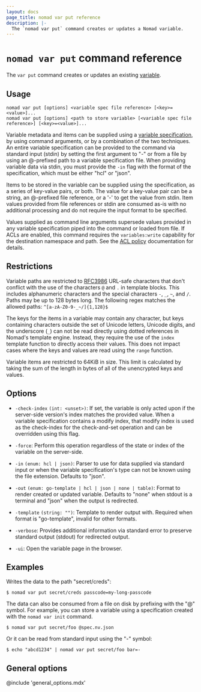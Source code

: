 ```yaml
---
layout: docs
page_title: nomad var put reference
description: |-
  The `nomad var put` command creates or updates a Nomad variable.
---
```


# `nomad var put` command reference

The `var put` command creates or updates an existing [variable][].

## Usage

```plaintext
nomad var put [options] <variable spec file reference> [<key>=<value>]...
nomad var put [options] <path to store variable> [<variable spec file reference>] [<key>=<value>]...
```

Variable metadata and items can be supplied using a [variable
specification][varspec], by using command arguments, or by a combination of the
two techniques. An entire variable specification can be provided to the command
via standard input (stdin) by setting the first argument to "-" or from a file
by using an @-prefixed path to a variable specification file. When providing
variable data via stdin, you must provide the `-in` flag with the format of the
specification, which must be either "hcl" or "json".

Items to be stored in the variable can be supplied using the specification, as a
series of key-value pairs, or both. The value for a key-value pair can be a
string, an @-prefixed file reference, or a '-' to get the value from stdin. Item
values provided from file references or stdin are consumed as-is with no
additional processing and do not require the input format to be specified.

Values supplied as command line arguments supersede values provided in any
variable specification piped into the command or loaded from file. If ACLs are
enabled, this command requires the `variables:write` capability for the
destination namespace and path. See the [ACL policy][] documentation for
details.

## Restrictions

Variable paths are restricted to [RFC3986][] URL-safe characters that don't
conflict with the use of the characters `@` and `.` in template blocks. This
includes alphanumeric characters and the special characters `-`, `_`, `~`, and
`/`. Paths may be up to 128 bytes long. The following regex matches the allowed
paths: `^[a-zA-Z0-9-_~/]{1,128}$`

The keys for the items in a variable may contain any character, but keys
containing characters outside the set of Unicode letters, Unicode digits, and
the underscore (`_`) can not be read directly using dotted references in Nomad's
template engine. Instead, they require the use of the `index` template function
to directly access their values. This does not impact cases where the keys and
values are read using the `range` function.

Variable items are restricted to 64KiB in size. This limit is calculated by
taking the sum of the length in bytes of all of the unencrypted keys and values.

## Options

- `-check-index` `(int: <unset>)`: If set, the variable is only acted upon if
  the server-side version's index matches the provided value. When a variable
  specification contains a modify index, that modify index is used as the
  check-index for the check-and-set operation and can be overridden using this
  flag.

- `-force`: Perform this operation regardless of the state or index of the
  variable on the server-side.

- `-in` `(enum: hcl | json)`: Parser to use for data supplied via standard input
  or when the variable specification's type can not be known using the file
  extension. Defaults to "json".

- `-out` `(enum: go-template | hcl | json | none | table)`: Format to render
  created or updated variable. Defaults to "none" when stdout is a terminal and
  "json" when the output is redirected.

- `-template` `(string: "")`: Template to render output with. Required when
  format is "go-template", invalid for other formats.

- `-verbose`: Provides additional information via standard error to preserve
  standard output (stdout) for redirected output.

- `-ui`: Open the variable page in the browser.

## Examples

Writes the data to the path "secret/creds":

```shell-session
$ nomad var put secret/creds passcode=my-long-passcode
```

The data can also be consumed from a file on disk by prefixing with the "@"
symbol. For example, you can store a variable using a specification created with
the `nomad var init` command.

```shell-session
$ nomad var put secret/foo @spec.nv.json
```

Or it can be read from standard input using the "-" symbol:

```shell-session
$ echo "abcd1234" | nomad var put secret/foo bar=-
```

## General options

@include 'general_options.mdx'

[variable]: /nomad/docs/concepts/variables
[varspec]: /nomad/docs/other-specifications/variables
[ACL Policy]: /nomad/docs/other-specifications/acl-policy#variables
[RFC3986]: https://www.rfc-editor.org/rfc/rfc3986#section-2

